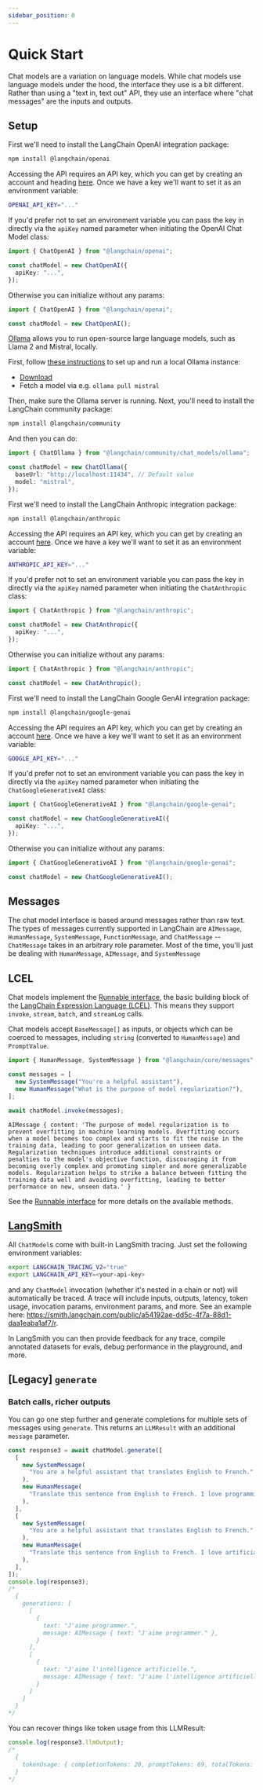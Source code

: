 ```yaml
---
sidebar_position: 0
---
```


# Quick Start

Chat models are a variation on language models.
While chat models use language models under the hood, the interface they use is a bit different.
Rather than using a "text in, text out" API, they use an interface where "chat messages" are the inputs and outputs.

## Setup


<Tabs groupId="preferredModel">
  <TabItem value="openai" label="OpenAI" default>

First we'll need to install the LangChain OpenAI integration package:

<IntegrationInstallTooltip></IntegrationInstallTooltip>

```bash npm2yarn
npm install @langchain/openai
```

Accessing the API requires an API key, which you can get by creating an account and heading [here](https://platform.openai.com/account/api-keys). Once we have a key we'll want to set it as an environment variable:

```bash
OPENAI_API_KEY="..."
```

If you'd prefer not to set an environment variable you can pass the key in directly via the `apiKey` named parameter when initiating the OpenAI Chat Model class:

```typescript
import { ChatOpenAI } from "@langchain/openai";

const chatModel = new ChatOpenAI({
  apiKey: "...",
});
```

Otherwise you can initialize without any params:

```typescript
import { ChatOpenAI } from "@langchain/openai";

const chatModel = new ChatOpenAI();
```

  </TabItem>
  <TabItem value="local" label="Local (using Ollama)">

[Ollama](https://ollama.ai/) allows you to run open-source large language models, such as Llama 2 and Mistral, locally.

First, follow [these instructions](https://github.com/jmorganca/ollama) to set up and run a local Ollama instance:

- [Download](https://ollama.ai/download)
- Fetch a model via e.g. `ollama pull mistral`

Then, make sure the Ollama server is running. Next, you'll need to install the LangChain community package:

<IntegrationInstallTooltip></IntegrationInstallTooltip>

```bash npm2yarn
npm install @langchain/community
```

And then you can do:

```typescript
import { ChatOllama } from "@langchain/community/chat_models/ollama";

const chatModel = new ChatOllama({
  baseUrl: "http://localhost:11434", // Default value
  model: "mistral",
});
```

  </TabItem>
  <TabItem value="anthropic" label="Anthropic" default>

First we'll need to install the LangChain Anthropic integration package:

<IntegrationInstallTooltip></IntegrationInstallTooltip>

```bash npm2yarn
npm install @langchain/anthropic
```

Accessing the API requires an API key, which you can get by creating an account [here](https://console.anthropic.com/). Once we have a key we'll want to set it as an environment variable:

```bash
ANTHROPIC_API_KEY="..."
```

If you'd prefer not to set an environment variable you can pass the key in directly via the `apiKey` named parameter when initiating the `ChatAnthropic` class:

```typescript
import { ChatAnthropic } from "@langchain/anthropic";

const chatModel = new ChatAnthropic({
  apiKey: "...",
});
```

Otherwise you can initialize without any params:

```typescript
import { ChatAnthropic } from "@langchain/anthropic";

const chatModel = new ChatAnthropic();
```

  </TabItem>
  <TabItem value="google" label="Google GenAI" default>

First we'll need to install the LangChain Google GenAI integration package:

<IntegrationInstallTooltip></IntegrationInstallTooltip>

```bash npm2yarn
npm install @langchain/google-genai
```

Accessing the API requires an API key, which you can get by creating an account [here](https://ai.google.dev/tutorials/setup). Once we have a key we'll want to set it as an environment variable:

```bash
GOOGLE_API_KEY="..."
```

If you'd prefer not to set an environment variable you can pass the key in directly via the `apiKey` named parameter when initiating the `ChatGoogleGenerativeAI` class:

```typescript
import { ChatGoogleGenerativeAI } from "@langchain/google-genai";

const chatModel = new ChatGoogleGenerativeAI({
  apiKey: "...",
});
```

Otherwise you can initialize without any params:

```typescript
import { ChatGoogleGenerativeAI } from "@langchain/google-genai";

const chatModel = new ChatGoogleGenerativeAI();
```

  </TabItem>
</Tabs>

## Messages

The chat model interface is based around messages rather than raw text.
The types of messages currently supported in LangChain are `AIMessage`, `HumanMessage`, `SystemMessage`, `FunctionMessage`, and `ChatMessage` -- `ChatMessage` takes in an arbitrary role parameter. Most of the time, you'll just be dealing with `HumanMessage`, `AIMessage`, and `SystemMessage`

## LCEL

Chat models implement the [Runnable interface](/docs/expression_language/interface), the basic building block of the [LangChain Expression Language (LCEL)](/docs/expression_language/). This means they support `invoke`, `stream`, `batch`, and `streamLog` calls.

Chat models accept `BaseMessage[]` as inputs, or objects which can be coerced to messages, including `string` (converted to `HumanMessage`) and `PromptValue`.

```typescript
import { HumanMessage, SystemMessage } from "@langchain/core/messages";

const messages = [
  new SystemMessage("You're a helpful assistant"),
  new HumanMessage("What is the purpose of model regularization?"),
];
```

```typescript
await chatModel.invoke(messages);
```

```
AIMessage { content: 'The purpose of model regularization is to prevent overfitting in machine learning models. Overfitting occurs when a model becomes too complex and starts to fit the noise in the training data, leading to poor generalization on unseen data. Regularization techniques introduce additional constraints or penalties to the model's objective function, discouraging it from becoming overly complex and promoting simpler and more generalizable models. Regularization helps to strike a balance between fitting the training data well and avoiding overfitting, leading to better performance on new, unseen data.' }
```

See the [Runnable interface](/docs/expression_language/interface) for more details on the available methods.

## [LangSmith](https://docs.smith.langchain.com/)

All `ChatModel`s come with built-in LangSmith tracing. Just set the following environment variables:

```bash
export LANGCHAIN_TRACING_V2="true"
export LANGCHAIN_API_KEY=<your-api-key>
```

and any `ChatModel` invocation (whether it's nested in a chain or not) will automatically be traced. A trace will include inputs, outputs, latency, token usage, invocation params, environment params, and more. See an example here: https://smith.langchain.com/public/a54192ae-dd5c-4f7a-88d1-daa1eaba1af7/r.

In LangSmith you can then provide feedback for any trace, compile annotated datasets for evals, debug performance in the playground, and more.

## [Legacy] `generate`

### Batch calls, richer outputs

You can go one step further and generate completions for multiple sets of messages using `generate`. This returns an `LLMResult` with an additional `message` parameter.

```typescript
const response3 = await chatModel.generate([
  [
    new SystemMessage(
      "You are a helpful assistant that translates English to French."
    ),
    new HumanMessage(
      "Translate this sentence from English to French. I love programming."
    ),
  ],
  [
    new SystemMessage(
      "You are a helpful assistant that translates English to French."
    ),
    new HumanMessage(
      "Translate this sentence from English to French. I love artificial intelligence."
    ),
  ],
]);
console.log(response3);
/*
  {
    generations: [
      [
        {
          text: "J'aime programmer.",
          message: AIMessage { text: "J'aime programmer." },
        }
      ],
      [
        {
          text: "J'aime l'intelligence artificielle.",
          message: AIMessage { text: "J'aime l'intelligence artificielle." }
        }
      ]
    ]
  }
*/
```

You can recover things like token usage from this LLMResult:

```typescript
console.log(response3.llmOutput);
/*
  {
    tokenUsage: { completionTokens: 20, promptTokens: 69, totalTokens: 89 }
  }
*/
```
